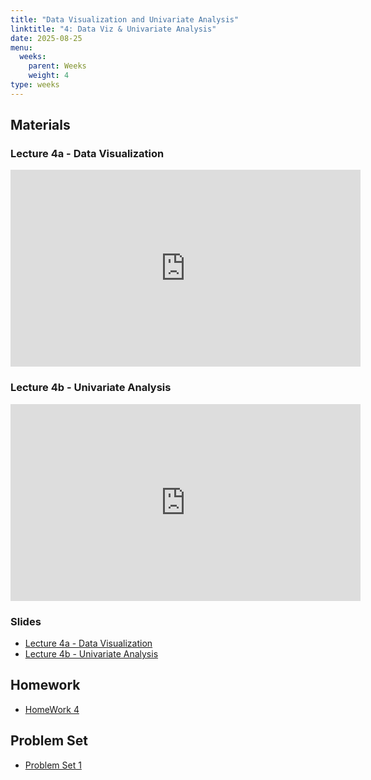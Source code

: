 ```yaml
---
title: "Data Visualization and Univariate Analysis"
linktitle: "4: Data Viz & Univariate Analysis"
date: 2025-08-25
menu:
  weeks:
    parent: Weeks
    weight: 4
type: weeks
---
```


## Materials

### Lecture 4a - Data Visualization
<iframe width="560" height="315" src="https://www.youtube.com/embed/-pBebtWPb2o" title="PSC 4175 - Lecture 4a - Data Visualization" frameborder="0" allow="accelerometer; autoplay; clipboard-write; encrypted-media; gyroscope; picture-in-picture; web-share" referrerpolicy="strict-origin-when-cross-origin" allowfullscreen></iframe>

### Lecture 4b - Univariate Analysis
<iframe width="560" height="315" src="https://www.youtube.com/embed/3TnmHJ_rRak" title="PSC 4175 - Lecture 4b - Univariate Analysis" frameborder="0" allow="accelerometer; autoplay; clipboard-write; encrypted-media; gyroscope; picture-in-picture; web-share" referrerpolicy="strict-origin-when-cross-origin" allowfullscreen></iframe>

### Slides
- [Lecture 4a - Data Visualization](../../lectures/4_DataViz.html)
- [Lecture 4b - Univariate Analysis](../../lectures/4_Univariate.html)


## Homework
- [HomeWork 4](../../homeworks/psc4175_hw_4/)

## Problem Set
- [Problem Set 1](../../problemsets/psc4175_pset_1/)